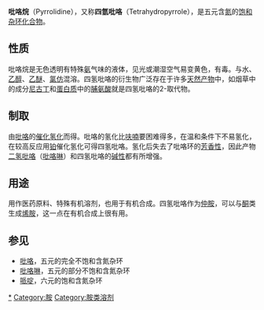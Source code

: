 {{noteTA
|G1=Chemistry
}}
{{chembox
| Watchedfields = changed
| verifiedrevid = 464377817
| ImageFileL1=Pyrrolidine_svg.svg
| ImageSizeL1=80px
| ImageFileR1=Pyrrolidine3d.png
| PIN = Pyrrolidine<ref>{{cite book |author=[[International_Union_of_Pure_and_Applied_Chemistry|International Union of Pure and Applied Chemistry]] |date=2014 |title=Nomenclature of Organic Chemistry: IUPAC Recommendations and Preferred Names 2013 |publisher=[[Royal_Society_of_Chemistry|The Royal Society of Chemistry]] |pages=142 |doi=10.1039/9781849733069 |isbn=978-0-85404-182-4}}</ref>
| OtherNames=比咯烷、吡咯啶、四氢吡咯、四氢化吡咯、氮雜環戊烷
|Section1={{Chembox Identifiers
| ChemSpiderID_Ref = {{chemspidercite|correct|chemspider}}
| ChemSpiderID = 29008
| InChI = 1/C4H9N/c1-2-4-5-3-1/h5H,1-4H2
| InChIKey = RWRDLPDLKQPQOW-UHFFFAOYAX
| ChEMBL_Ref = {{ebicite|correct|EBI}}
| ChEMBL = 22830
| StdInChI_Ref = {{stdinchicite|correct|chemspider}}
| StdInChI = 1S/C4H9N/c1-2-4-5-3-1/h5H,1-4H2
| StdInChIKey_Ref = {{stdinchicite|correct|chemspider}}
| StdInChIKey = RWRDLPDLKQPQOW-UHFFFAOYSA-N
| CASNo_Ref = {{cascite|correct|CAS}}
| CASNo = 123-75-1
| PubChem = 31268
| UNII_Ref = {{fdacite|correct|FDA}}
| UNII = LJU5627FYV
| ChEBI_Ref = {{ebicite|correct|EBI}}
| ChEBI = 33135
| SMILES = C1CCNC1
| RTECS = UX9650000
| Beilstein = 102395
| Gmelin = 1704
| UNNumber = 1922
| EC_number = 204-648-7
  }}
|Section2={{Chembox Properties
| C=4 | H=9 | N=1 
| Appearance=無色透明液體
| Density=0.866 g/cm<sup>3</sup>
| MeltingPtC=-63
| BoilingPtC=87
| Solubility=[[混溶|混溶]]
| RefractIndex = 1.4402（28 °C）
| MagSus = -54.8·10<sup>−6</sup> cm<sup>3</sup>/mol
| pKa = 11.27（在水中作為共軛酸時）<ref>{{Cite journal | last1 = Hall | first1 = H. K. | title = Correlation of the Base Strengths of Amines | doi = 10.1021/ja01577a030 | journal = Journal of the American Chemical Society | volume = 79 | issue = 20 | pages = 5441–5444 | year = 1957 }}</ref><br />
19.56（在[[乙腈|乙腈]]中作為共軛酸時）<ref>{{Cite journal | last1 = Kaljurand | first1 = I. | last2 = Kütt | first2 = A. | last3 = Sooväli | first3 = L. | last4 = Rodima | first4 = T. | last5 = Mäemets | first5 = V. | last6 = Leito | first6 = I. | last7 = Koppel | first7 = I. A. | doi = 10.1021/jo048252w | title = Extension of the Self-Consistent Spectrophotometric Basicity Scale in Acetonitrile to a Full Span of 28 pKa Units:  Unification of Different Basicity Scales | journal = The Journal of Organic Chemistry | volume = 70 | issue = 3 | pages = 1019–1028 | year = 2005 | pmid =  15675863}}</ref>
  }}
|Section3={{Chembox Hazards
| ExternalSDS = [https://fscimage.fishersci.com/msds/96268.htm MSDS]
| MainHazards=具有腐蝕性、易燃性、致誘變性
| FlashPt=3 °C
| Autoignition = 345 °C
| NFPA-H = 3  
| NFPA-F = 3
| NFPA-R = 1
| GHSPictograms = {{GHS02}}{{GHS05}}{{GHS07}}
| GHSSignalWord = Danger
| RPhrases={{R11}}, {{R20/21/22}}, {{R35}}
| HPhrases = {{H-phrases|225|302|314|318|332}}
| PPhrases = {{P-phrases|210|233|240|241|242|243|260|261|264|270|271|280|301+312|301+330+331|303+361+353|304+312|304+340|305+351+338|310|312|321|330|363|370+378|403+235|405|501}}
  }}
|Section8={{Chembox Related
| OtherFunction_label = nitrogen heterocyclic compounds
| OtherFunction = [[Pyrrole|Pyrrole]] (aromatic with two double bonds)<br />[[Pyrroline|Pyrroline]] (one double bond)<br />[[Pyrrolizidine|Pyrrolizidine]] (two pentagonal rings)
  }}
}}

'''吡咯烷'''（Pyrrolidine），又称'''四氫吡咯'''（Tetrahydropyrrole），是五元含[[氮|氮]]的[[不饱和化合物|饱和]][[杂环化合物|杂环化合物]]。

== 性质 ==

吡咯烷是无色透明有特殊[[氨|氨]]气味的液体，见光或潮湿空气易变黄色，有毒。与水、[[乙醇|乙醇]]、[[乙醚|乙醚]]、[[氯仿|氯仿]]混溶。四氢吡咯的衍生物广泛存在于许多[[天然产物|天然产物]]中，如烟草中的成分[[尼古丁|尼古丁]]和[[蛋白质|蛋白质]]中的[[脯氨酸|脯氨酸]]就是四氢吡咯的2-取代物。

== 制取 ==

由[[吡咯|吡咯]]的[[催化氢化|催化氢化]]而得。吡咯的氢化比[[呋喃|呋喃]]要困难得多，在温和条件下不易氢化，在较高反应用[[铂|铂]]催化氢化可得四氢吡咯。氢化后失去了吡咯环的[[芳香性|芳香性]]，因此产物[[二氢吡咯|二氢吡咯]]（[[吡咯啉|吡咯啉]]）和四氢吡咯的[[碱#酸碱电子理论中碱的定义|碱性]]都有所增强。

== 用途 ==

用作医药原料、特殊有机溶剂，也用于有机合成。四氢吡咯作为[[仲胺|仲胺]]，可以与[[酮|酮]]类生成[[烯胺|烯胺]]，这一点在有机合成上很有用。

== 参见 ==

* [[吡咯|吡咯]]，五元的完全不饱和含氮杂环
* [[吡咯啉|吡咯啉]]，五元的部分不饱和含氮杂环
* [[哌啶|哌啶]]，六元的饱和含氮杂环

{{环状化合物}}

[[Category:吡咯烷|*]]
[[Category:胺|Category:胺]]
[[Category:胺类溶剂|Category:胺类溶剂]]